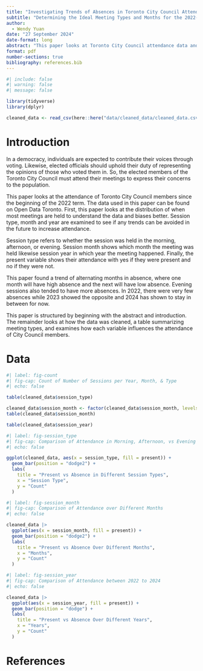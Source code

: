 ```yaml
---
title: "Investigating Trends of Absences in Toronto City Council Attendance between 2022 to 2024"
subtitle: "Determining the Ideal Meeting Types and Months for the 2022-2026 Term"
author: 
  - Wendy Yuan
date: "27 September 2024"
date-format: long
abstract: "This paper looks at Toronto City Council attendance data and when meeting absences are highest and lowest. As Toronto City Council members are elected, it is expected that they attend meetings to voice the opinions of the population. Examining the data found that alternating months and evenings have greater absences. By identifying trends of absences, meetings can be better schedules to optimize efficiency and attendance."
format: pdf
number-sections: true
bibliography: references.bib
---
```


```r
#| include: false
#| warning: false
#| message: false

library(tidyverse)
library(dplyr)

cleaned_data <- read_csv(here::here("data/cleaned_data/cleaned_data.csv"))
```

\newpage

# Introduction

In a democracy, individuals are expected to contribute their voices through voting. Likewise, elected officials should uphold their duty of representing the opinions of those who voted them in. So, the elected members of the Toronto City Council must attend their meetings to express their concerns to the population. 

This paper looks at the attendance of Toronto City Council members since the beginning of the 2022 term. The data used in this paper can be found on Open Data Toronto. First, this paper looks at the distribution of when most meetings are held to understand the data and biases better. Session type, month and year are examined to see if any trends can be avoided in the future to increase attendance. 

Session type refers to whether the session was held in the morning, afternoon, or evening. Session month shows which month the meeting was held likewise session year in which year the meeting happened. Finally, the present variable shows their attendance with yes if they were present and no if they were not. 

This paper found a trend of alternating months in absence, where one month will have high absence and the next will have low absence. Evening sessions also tended to have more absences. In 2022, there were very few absences while 2023 showed the opposite and 2024 has shown to stay in between for now. 

This paper is structured by beginning with the abstract and introduction. The remainder looks at how the data was cleaned, a table summarizing meeting types, and examines how each variable influences the attendance of City Council members. 

# Data {#sec-data}



```r
#| label: fig-count
#| fig-cap: Count of Number of Sessions per Year, Month, & Type
#| echo: false

table(cleaned_data$session_type)

cleaned_data$session_month <- factor(cleaned_data$session_month, levels = month.abb)
table(cleaned_data$session_month)

table(cleaned_data$session_year)
```



```r
#| label: fig-session_type
#| fig-cap: Comparison of Attendance in Morning, Afternoon, vs Evening Session
#| echo: false

ggplot(cleaned_data, aes(x = session_type, fill = present)) +
  geom_bar(position = "dodge2") + 
  labs(
    title = "Present vs Absence in Different Session Types",
    x = "Session Type",
    y = "Count"
  )
```



```r
#| label: fig-session_month
#| fig-cap: Comparison of Attendance over Different Months
#| echo: false

cleaned_data |> 
  ggplot(aes(x = session_month, fill = present)) +
  geom_bar(position = "dodge2") + 
  labs(
    title = "Present vs Absence Over Different Months",
    x = "Months",
    y = "Count"
  )
```



```r
#| label: fig-session_year
#| fig-cap: Comparison of Attendance between 2022 to 2024
#| echo: false

cleaned_data |> 
  ggplot(aes(x = session_year, fill = present)) +
  geom_bar(position = "dodge") + 
  labs(
    title = "Present vs Absence Over Different Years",
    x = "Years",
    y = "Count"
  )
```



# References

